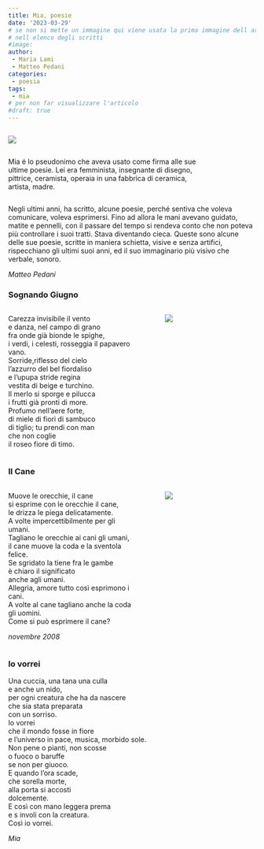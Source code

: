 ```yaml
---
title: Mia, poesie
date: '2023-03-29'
# se non si mette un immagine qui viene usata la prima immagine dell articolo
# nell elenco degli scritti
#image: 
author:
 - Maria Lami
 - Matteo Pedani
categories:
 - poesia
tags:
 - mia
# per non far visualizzare l'articolo 
#draft: true
---
```


::: colums
::: {.column width="17%"}
![](muschietto.png)
:::
::: {.column width="80%"}
Mia é lo pseudonimo che aveva usato come firma alle sue ultime poesie. Lei era femminista, insegnante di disegno, pittrice, ceramista, operaia in una fabbrica di ceramica, artista, madre.
:::
:::

Negli ultimi anni, ha scritto, alcune poesie, perché sentiva che voleva comunicare, voleva esprimersi. Fino ad allora le mani avevano guidato, matite e pennelli, con il passare del tempo si rendeva conto che non poteva più controllare i suoi tratti. Stava diventando cieca. Queste sono alcune delle sue poesie, scritte in maniera schietta, visive e senza artifici, rispecchiano gli ultimi suoi anni, ed il suo immaginario più visivo che verbale, sonoro.

*Matteo Pedani*

### Sognando Giugno

::: columns
::: {.column width="55%"}
Carezza invisibile il vento\
e danza, nel campo di grano\
fra onde già bionde le spighe,\
i verdi, i celesti, rosseggia il papavero\
vano.\
Sorride,riflesso del cielo\
l'azzurro del bel fiordaliso\
e l'upupa stride regina\
vestita di beige e turchino.\
Il merlo si sporge e pilucca\
i frutti già pronti di more.\
Profumo nell'aere forte,\
di miele di fiori di sambuco\
di tiglio; tu prendi con man\
che non coglie\
il roseo fiore di timo.\
:::

::: {.column width="5%"}
<!-- empty column to create gap -->
:::

::: {.column width="40%"}
![](gallo_colori_piccolo.png)
:::
:::

### Il Cane

::: columns
::: {.column width="55%"}
Muove le orecchie, il cane\
si esprime con le orecchie il cane,\
le drizza le piega delicatamente.\
A volte impercettibilmente per gli umani.\
Tagliano le orecchie ai cani gli umani,\
il cane muove la coda e la sventola\
felice.\
Se sgridato la tiene fra le gambe\
è chiaro il significato\
anche agli umani.\
Allegria, amore tutto così esprimono i cani.\
A volte al cane tagliano anche la coda\
gli uomini.\
Come si può esprimere il cane?\

*novembre 2008*
:::

::: {.column width="5%"}
<!-- empty column to create gap -->
:::

::: {.column width="40%"}
![](scodato.png)
:::
:::

### Io vorrei

Una cuccia, una tana una culla\
e anche un nido,\
per ogni creatura che ha da nascere\
che sia stata preparata\
con un sorriso.\
Io vorrei\
che il mondo fosse in fiore\
e l'universo in pace, musica, morbido sole.\
Non pene o pianti, non scosse\
o fuoco o baruffe\
se non per giuoco.\
E quando l'ora scade,\
che sorella morte,\
alla porta si accosti\
dolcemente.\
E così con mano leggera prema\
e s involi con la creatura.\
Così io vorrei.\

*Mia*
